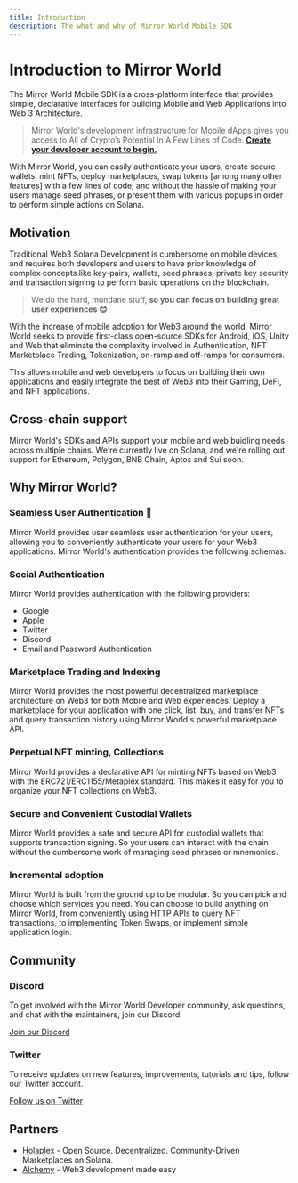 ```yaml
---
title: Introduction
description: The what and why of Mirror World Mobile SDK
---
```


# Introduction to Mirror World

The Mirror World Mobile SDK is a cross-platform interface that provides simple, declarative
interfaces for building Mobile and Web Applications into Web 3 Architecture.

> Mirror World's development infrastructure for Mobile dApps gives you
> access to All of Crypto’s Potential In A Few Lines of Code. **[Create your developer account to begin.](https://app.mirrorworld.fun)**

With Mirror World, you can easily authenticate your users, create secure wallets, mint NFTs, deploy marketplaces, swap
tokens [among many other features] with a few lines of code, and without the hassle of making your users manage seed
phrases, or present them with various popups in order to perform simple actions on Solana.

## Motivation

Traditional Web3 Solana Development is cumbersome on mobile devices, and requires both developers and
users to have prior knowledge of complex concepts like key-pairs, wallets, seed phrases, private key
security and transaction signing to perform basic operations on the blockchain.

> We do the hard, mundane stuff, **so you can focus on building great user experiences 😊**

With the increase of mobile adoption for Web3 around the world,
Mirror World seeks to provide first-class open-source SDKs for Android, iOS, Unity and Web that eliminate the complexity
involved in Authentication, NFT Marketplace Trading, Tokenization, on-ramp and off-ramps for consumers.

This allows mobile and web developers to focus on building their own applications and easily
integrate the best of Web3 into their Gaming, DeFi, and NFT applications.

## Cross-chain support
Mirror World's SDKs and APIs support your mobile and web buidling needs across multiple chains. We're currently live on Solana,
and we're rolling out support for Ethereum, Polygon, BNB Chain, Aptos and Sui soon.
<ChainSupportTable />

## Why Mirror World?

### Seamless User Authentication 🌳
Mirror World provides user seamless user authentication
for your users, allowing you to conveniently authenticate your users for your Web3 applications.
Mirror World's authentication provides the following schemas:

### Social Authentication
Mirror World provides authentication with the following providers:
- Google
- Apple
- Twitter
- Discord
- Email and Password Authentication

### Marketplace Trading and Indexing

Mirror World provides the most powerful decentralized marketplace
architecture on Web3 for both Mobile and Web experiences. Deploy a marketplace for your application with one click,
list, buy, and transfer NFTs and query transaction history using Mirror World's powerful marketplace API.

### Perpetual NFT minting, Collections
Mirror World provides a declarative API for minting NFTs based on Web3 with
the ERC721/ERC1155/Metaplex standard. This makes it easy for you to organize your NFT collections on Web3.

### Secure and Convenient Custodial Wallets

Mirror World provides a safe and secure API for custodial wallets
that supports transaction signing. So your users can interact with the chain without the cumbersome work of
managing seed phrases or mnemonics.

### Incremental adoption
Mirror World is built from the ground up to be modular. So you can pick and choose which
services you need. You can choose to build anything on Mirror World, from conveniently using HTTP APIs to query NFT
transactions, to implementing Token Swaps, or implement simple application login.

## Community

### Discord

To get involved with the Mirror World Developer community, ask questions, and chat with the
maintainers, join our Discord.

[Join our Discord](https://discord.com/invite/Vxrw4rqaDM)

### Twitter

To receive updates on new features, improvements, tutorials and tips, follow
our Twitter account.

[Follow us on Twitter](https://twitter.com/joinmirrorworld)


## Partners
- [Holaplex](https://www.holaplex.com/) - Open Source. Decentralized. Community-Driven Marketplaces on Solana.
- [Alchemy](https://www.alchemy.com/) - Web3 development made easy
